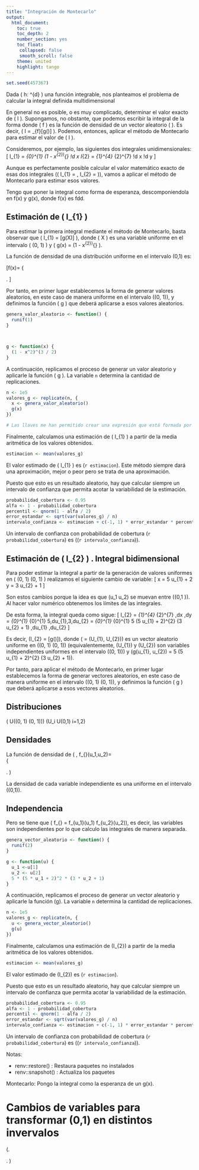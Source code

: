 ```yaml
---
title: "Integración de Montecarlo"
output: 
  html_document: 
    toc: true
    toc_depth: 2
    number_section: yes
    toc_float:
     collapsed: false
     smooth_scroll: false
    theme: united
    highlight: tango
---
```


```r
set.seed(457367)
```


Dada \( h: \mathbb{R}^{d} \to \mathbb{R} \) una función integrable, nos planteamos el problema de calcular la integral definida multidimensional
\begin{equation*}
  I = \int_{\mathbf{R}^{d}} h(\mathbf{x}) \mathop{}\!d \mathbf{x}
\end{equation*}

En general no es posible, o es muy complicado, determinar el valor exacto de \( I \). Supongamos, no obstante, que podemos escribir la integral de la forma
\begin{equation*}
  I = \int_{\mathbb{R}^{d}} g(\mathbf{x}) f(\mathbf{x}) \mathop{}\!d \mathbf{x}
\end{equation*}
donde \( f \) es la función de densidad de un vector aleatorio \( \mathbf{X} \). Es decir, \( I = \mathbb{E}_{f}[g(\mathbf{X})] \). Podemos, entonces, aplicar el método de Montecarlo para estimar el valor de \( I \).

Consideremos, por ejemplo, las siguientes dos integrales unidimensionales:
\[
  I_{1} = \int_{0}^{1} (1 - x^{2})^{\frac{3}{2}} \mathop{}\!d x
  \qquad\text{e}\qquad
  I_{2} = \int_{1}^{4} \int_{2}^{7} \frac{x^{2}y}{3} \mathop{}\!d x \mathop{}\!d y
\]

Aunque es perfectamente posible calcular el valor matemático exacto de esas dos integrales (\( I_{1} = \frac{3\pi}{16} \approx 0.58905, I_{2} = \frac{1675}{6} \approx 279.167 \)), vamos a aplicar el método de Montecarlo para estimar esos valores.


Tengo que poner la integral como forma de esperanza, descomponiendola en f(x) y g(x), donde f(x) es fdd.


## Estimación de \( I_{1} \)

Para estimar la primera integral mediante el método de Montecarlo, basta observar que \( I_{1} = \mathbb{E}[g(X)] \), donde \( X \) es una variable uniforme en el intervalo \( (0, 1) \) y \( g(x) = (1 - x^{2})^{\frac{3}{2}} \).

La función de densidad de una distribución uniforme en el intervalo (0,1) es:



\[f(x)=
\left\{ 
\begin{array}{ccc}
1 & \text{, si} & x \in (0,1) \\
 0  & \text{, si} &  x \notin (0,1)
\end{array}
\right.
\]


Por tanto, en primer lugar establecemos la forma de generar valores aleatorios, en este caso de manera uniforme en el intervalo \((0, 1)\), y definimos la función \( g \) que deberá aplicarse a esos valores aleatorios.

```r
genera_valor_aleatorio <- function() {
  runif(1)
}



g <- function(x) {
  (1 - x^2)^(3 / 2)
}
```

A continuación, replicamos el proceso de generar un valor aleatorio y aplicarle la función \( g \). La variable `n` determina la cantidad de replicaciones.

```r
n <- 1e5
valores_g <- replicate(n, {
  x <- genera_valor_aleatorio()
  g(x)
})

# Las llaves me han permitido crear una expresión que está formada por varias expresiones
```



Finalmente, calculamos una estimación de \( I_{1} \) a partir de la media aritmética de los valores obtenidos.

```r
estimacion <- mean(valores_g)
```

El valor estimado de \( I_{1} \) es \(`r estimacion`\).
Este método siempre dará una aproximación, mejor o peor pero se trata de una aproximación.

Puesto que esto es un resultado aleatorio, hay que calcular siempre un intervalo de confianza que permita acotar la variabilidad de la estimación.

```r
probabilidad_cobertura <- 0.95
alfa <- 1 - probabilidad_cobertura
percentil <- qnorm(1 - alfa / 2)
error_estandar <- sqrt(var(valores_g) / n)
intervalo_confianza <- estimacion + c(-1, 1) * error_estandar * percentil
```

Un intervalo de confianza con probabilidad de cobertura \(`r probabilidad_cobertura`\) es  \((`r intervalo_confianza`)\).


## Estimación de \( I_{2} \) . Integral bidimensional

Para poder estimar la integral a partir de la generación de valores uniformes en \( (0, 1) \times (0, 1) \) realizamos el siguiente cambio de variable:
\[
  x = 5 u_{1} + 2 \qquad\text{e}\qquad y = 3 u_{2} + 1
\]

Son estos cambios porque la idea es que \(u_1 \qquad\text{y}\qquad u_2\) se muevan entre \(\{0,1 \}\). Al hacer valor numérico obtenemos los límites de las integrales.

De esta forma, la integral queda como sigue:
\[
  I_{2} =
  \int_{1}^{4} \int_{2}^{7} \frac{x^{2}y}{3} \,dx \,dy =
  \int_{0}^{1} \int_{0}^{1} \frac{(5 u_{1} + 2)^{2} (3 u_{2} + 1)}{3} 5\,du_{1}\,3\,du_{2} =
  \int_{0}^{1} \int_{0}^{1} 5 (5 u_{1} + 2)^{2} (3 u_{2} + 1) \,du_{1} \,du_{2}
\]

Es decir, \(I_{2} = \mathbb{E}[g(\vec{U})]\), donde \(\vec{U} = \big(U_{1}, U_{2}\big)\) es un vector aleatorio uniforme en \((0, 1) \times (0, 1)\) (equivalentemente, \(U_{1}\) y \(U_{2}\) son variables independientes uniformes en el intervalo \((0, 1)\)) y \(g(u_{1}, u_{2}) = 5 (5 u_{1} + 2)^{2} (3 u_{2} + 1)\).

Por tanto, para aplicar el método de Montecarlo, en primer lugar establecemos la forma de generar vectores aleatorios, en este caso de manera uniforme en el intervalo \((0, 1) \times (0, 1)\), y definimos la función \( g \) que deberá aplicarse a esos vectores aleatorios.

## Distribuciones

\(\vec{U} \sim U((0, 1) \times (0, 1))\) 
\(U_i \sim U(0,1) \quad i=1,2\)

## Densidades

La función de densidad de \( \vec{U},  \quad f_{\vec{U}}(u_1,u_2)=  
\left\{ 
\begin{array}{ccc}
1 & \text{, si} & (u_1,u_2) \in (0, 1) \times (0, 1) \\
 0  & \text{, si} &  (u_1,u_2) \notin (0,1) \times (0,1)
\end{array}
\right. \) 

La densidad de cada variable independiente es una uniforme en el intervalo \((0,1)\).


## Independencia

Pero se tiene que \( f_{\vec{U}} = f_{u_1}(u_1) \times f_{u_2}(u_2)\), es decir, las variables son independientes por lo que calculo las integrales de manera separada.


```r
genera_vector_aleatorio <- function() {
  runif(2)
}

g <- function(u) {
  u_1 <-u[1]
  u_2 <- u[2]
  5 * (5 * u_1 + 2)^2 * (3 * u_2 + 1)
}
```

A continuación, replicamos el proceso de generar un vector aleatorio y aplicarle la función \(g\). La variable `n` determina la cantidad de replicaciones.

```r
n <- 1e5
valores_g <- replicate(n, {
  u <- genera_vector_aleatorio()
  g(u)
})
```

Finalmente, calculamos una estimación de \(I_{2}\) a partir de la media aritmética de los valores obtenidos.

```r
estimacion <- mean(valores_g)
```

El valor estimado de \(I_{2}\) es \(`r estimacion`\).

Puesto que esto es un resultado aleatorio, hay que calcular siempre un intervalo de confianza que permita acotar la variabilidad de la estimación.

```r
probabilidad_cobertura <- 0.95
alfa <- 1 - probabilidad_cobertura
percentil <- qnorm(1 - alfa / 2)
error_estandar <- sqrt(var(valores_g) / n)
intervalo_confianza <- estimacion + c(-1, 1) * error_estandar * percentil
```

Un intervalo de confianza con probabilidad de cobertura \(`r probabilidad_cobertura`\) es \((`r intervalo_confianza`)\).


Notas: 

- renv::restore() : Restaura paquetes no instalados 
- renv::snapshot() : Actualiza los paquetes

Montecarlo: Pongo la integral como la esperanza de un g(x).

# Cambios de variables para transformar (0,1) en distintos invervalos




\(\left. 
\begin{array}{ll}
U  \longrightarrow & x \\
(0,1) \longrightarrow (a,b)                       & x = U(b-a)+a        \\
(0,1) \longrightarrow (0,+ \infty)                & x= \dfrac{1}{1-U} - 1 \\ 
(0,1) \longrightarrow (a,+ \infty) \quad a>0      & x =     \dfrac{2a}{1-U} - a   \\
(0,1)  \longrightarrow (- \infty,0)               & x = 1- \dfrac{1}{U}            \\
(0,1) \longrightarrow (- \infty,a) \quad a>       & x = a- \dfrac{2a}{U}   
\end{array}
\right.
\)


